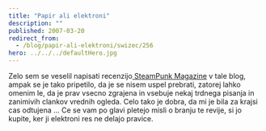 ```yaml
---
title: "Papir ali elektroni"
description: ""
published: 2007-03-20
redirect_from:
  - /blog/papir-ali-elektroni/swizec/256
hero: ../../../defaultHero.jpg
---
```


Zelo sem se veselil napisati recenzijo[ SteamPunk Magazine](http://www.steampunkmagazine.com/) v tale blog, ampak se je tako pripetilo, da je se nisem uspel prebrati, zatorej lahko omenim le, da je prav vsecno zgrajena in vsebuje nekaj trdnega pisanja in zanimivih clankov vrednih ogleda. Celo tako je dobra, da mi je bila za krajsi cas odtujena ... Ce se vam po glavi pletejo misli o branju te revije, si jo kupite, ker ji elektroni res ne delajo pravice.
